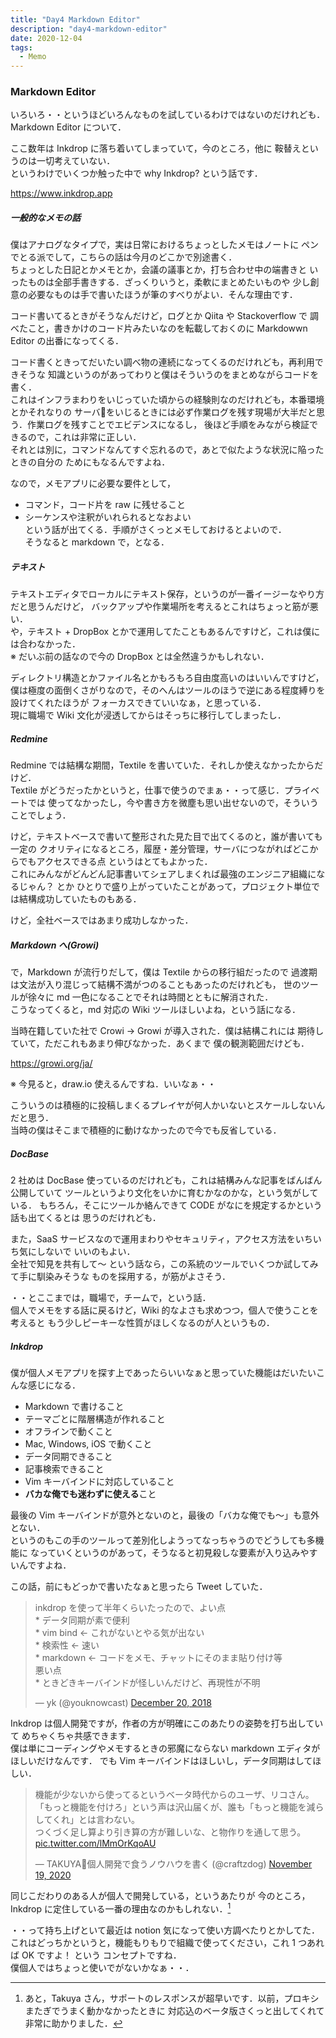 ```yaml
---
title: "Day4 Markdown Editor"
description: "day4-markdown-editor"
date: 2020-12-04
tags:
  - Memo
---
```


### Markdown Editor

いろいろ・・というほどいろんなものを試しているわけではないのだけれども．  
Markdown Editor について．

ここ数年は Inkdrop に落ち着いてしまっていて，今のところ，他に
鞍替えというのは一切考えていない．  
というわけでいくつか触った中で why Inkdrop? という話です．

https://www.inkdrop.app

##### 一般的なメモの話

僕はアナログなタイプで，実は日常におけるちょっとしたメモはノートに
ペンでとる派でして，こちらの話は今月のどこかで別途書く．  
ちょっとした日記とかメモとか，会議の議事とか，打ち合わせ中の端書きと
いったものは全部手書きする．ざっくりいうと，柔軟にまとめたいものや
少し創意の必要なものは手で書いたほうが筆のすべりがよい．そんな理由です．

コード書いてるときがそうなんだけど，ログとか Qiita や Stackoverflow で
調べたこと，書きかけのコード片みたいなのを転載しておくのに Markdowwn Editor 
の出番になってくる．  

コード書くときってだいたい調べ物の連続になってくるのだけれども，再利用できそうな
知識というのがあってわりと僕はそういうのをまとめながらコードを書く．  
これはインフラまわりをいじっていた頃からの経験則なのだけれども，本番環境とかそれなりの
サーバをいじるときには必ず作業ログを残す現場が大半だと思う．作業ログを残すことでエビデンスになるし，
後ほど手順をみながら検証できるので，これは非常に正しい．  
それとは別に，コマンドなんてすぐ忘れるので，あとで似たような状況に陥ったときの自分の
ためにもなるんですよね．

なので，メモアプリに必要な要件として，  
* コマンド，コード片を raw に残せること
* シーケンスや注釈がいれられるとなおよい  
という話が出てくる．手順がさくっとメモしておけるとよいので．  
そうなると markdown で，となる．

##### テキスト

テキストエディタでローカルにテキスト保存，というのが一番イージーなやり方だと思うんだけど，
バックアップや作業場所を考えるとこれはちょっと筋が悪い．  
や，テキスト + DropBox とかで運用してたこともあるんですけど，これは僕には合わなかった．  
※ だいぶ前の話なので今の DropBox とは全然違うかもしれない．

ディレクトリ構造とかファイル名とかもろもろ自由度高いのはいいんですけど，
僕は極度の面倒くさがりなので，そのへんはツールのほうで逆にある程度縛りを設けてくれたほうが
フォーカスできていいなぁ，と思っている．  
現に職場で Wiki 文化が浸透してからはそっちに移行してしまったし．

##### Redmine 

Redmine では結構な期間，Textile を書いていた．それしか使えなかったからだけど．  
Textile がどうだったかというと，仕事で使うのでまぁ・・って感じ．プライベートでは
使ってなかったし，今や書き方を微塵も思い出せないので，そういうことでしょう．  

けど，テキストベースで書いて整形された見た目で出てくるのと，誰が書いても一定の
クオリティになるところ，履歴・差分管理，サーバにつながればどこからでもアクセスできる点
というはとてもよかった．  
これにみんながどんどん記事書いてシェアしまくれば最強のエンジニア組織になるじゃん？ とか
ひとりで盛り上がっていたことがあって，プロジェクト単位では結構成功していたものもある．  

けど，全社ベースではあまり成功しなかった．

##### Markdown へ(Growi)

で，Markdown が流行りだして，僕は Textile からの移行組だったので
過渡期は文法が入り混じって結構不満がつのることもあったのだけれども，
世のツールが徐々に md 一色になることでそれは時間とともに解消された．  
こうなってくると，md 対応の Wiki ツールほしいよね，という話になる．

当時在籍していた社で Crowi → Growi が導入された．僕は結構これには
期待していて，ただこれもあまり伸びなかった．あくまで
僕の観測範囲だけども．

https://growi.org/ja/

※ 今見ると，draw.io 使えるんですね．いいなぁ・・

こういうのは積極的に投稿しまくるプレイヤが何人かいないとスケールしないんだと思う．  
当時の僕はそこまで積極的に動けなかったので今でも反省している．


##### DocBase

2 社めは DocBase 使っているのだけれども，これは結構みんな記事をばんばん公開していて
ツールというより文化をいかに育むかなのかな，という気がしている．
もちろん，そこにツールか絡んできて CODE がなにを規定するかという話も出てくるとは
思うのだけれども．

また，SaaS サービスなので運用まわりやセキュリティ，アクセス方法をいちいち気にしないで
いいのもよい．  
全社で知見を共有して〜 という話なら，この系統のツールでいくつか試してみて手に馴染みそうな
ものを採用する，が筋がよさそう．

・・とここまでは，職場で，チームで，という話．  
個人でメモをする話に戻るけど，Wiki 的なよさも求めつつ，個人で使うことを考えると
もう少しピーキーな性質がほしくなるのが人というもの．

##### Inkdrop

僕が個人メモアプリを探す上であったらいいなぁと思っていた機能はだいたいこんな感じになる．
* Markdown で書けること
* テーマごとに階層構造が作れること
* オフラインで動くこと
* Mac, Windows, iOS で動くこと
* データ同期できること
* 記事検索できること
* Vim キーバインドに対応していること
* **バカな俺でも迷わずに使える**こと

最後の Vim キーバインドが意外とないのと，最後の「バカな俺でも〜」も意外とない．  
というのもこの手のツールって差別化しようってなっちゃうのでどうしても多機能に
なっていくというのがあって，そうなると初見殺しな要素が入り込みやすいんですよね．

この話，前にもどっかで書いたなぁと思ったら Tweet していた．

<blockquote class="twitter-tweet"><p lang="ja" dir="ltr">inkdrop を使って半年くらいたったので、よい点<br />* データ同期が素で便利<br />* vim bind &lt;- これがないとやる気が出ない<br />* 検索性 &lt;- 速い<br />* markdown &lt;- コードをメモ、チャットにそのまま貼り付け等<br />悪い点<br />* ときどきキーバインドが怪しいんだけど、再現性が不明</p>&mdash; yk (@youknowcast) <a href="https://twitter.com/youknowcast/status/1075657424806195200?ref_src=twsrc%5Etfw">December 20, 2018</a></blockquote> <script async src="https://platform.twitter.com/widgets.js" charset="utf-8"></script>

Inkdrop は個人開発ですが，作者の方が明確にこのあたりの姿勢を打ち出していて
めちゃくちゃ共感できます．  
僕は単にコーディングやメモするときの邪魔にならない markdown エディタがほしいだけなんです．
でも Vim キーバインドはほしいし，データ同期はしてほしい．

<blockquote class="twitter-tweet"><p lang="ja" dir="ltr">機能が少ないから使ってるというベータ時代からのユーザ、リコさん。<br />「もっと機能を付けろ」という声は沢山届くが、誰も「もっと機能を減らしてくれ」とは言わない。<br />つくづく足し算より引き算の方が難しいな、と物作りを通して思う。 <a href="https://t.co/lMmOrKqoAU">pic.twitter.com/lMmOrKqoAU</a></p>&mdash; TAKUYA🐾個人開発で食うノウハウを書く (@craftzdog) <a href="https://twitter.com/craftzdog/status/1329305357097713664?ref_src=twsrc%5Etfw">November 19, 2020</a></blockquote> <script async src="https://platform.twitter.com/widgets.js" charset="utf-8"></script>

同じこだわりのある人が個人で開発している，というあたりが
今のところ，Inkdrop に定住している一番の理由なのかもしれない．[^1]

・・って持ち上げといて最近は notion 気になって使い方調べたりとかしてた．
これはどっちかというと，機能もりもりで組織で使ってください，これ 1 つあれば OK ですよ！ という
コンセプトですね．  
僕個人ではちょっと使いでがないかなぁ・・．


[^1]:あと，Takuya さん，サポートのレスポンスが超早いです．以前，プロキシまたぎでうまく動かなかったときに
対応込のベータ版さくっと出してくれて非常に助かりました．

